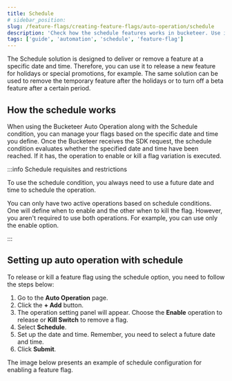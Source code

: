 ```yaml
---
title: Schedule
# sidebar_position:
slug: /feature-flags/creating-feature-flags/auto-operation/schedule
description: 'Check how the schedule features works in bucketeer. Use it to release or remove a flag variation.'
tags: ['guide', 'automation', 'schedule', 'feature-flag']
---
```



The Schedule solution is designed to deliver or remove a feature at a specific date and time. Therefore, you can use it to release a new feature for holidays or special promotions, for example. The same solution can be used to remove the temporary feature after the holidays or to turn off a beta feature after a certain period.

## How the schedule works

When using the Bucketeer Auto Operation along with the Schedule condition, you can manage your flags based on the specific date and time you define. Once the Bucketeer receives the SDK request, the schedule condition evaluates whether the specified date and time have been reached. If it has, the operation to enable or kill a flag variation is executed.

:::info Schedule requisites and restrictions

To use the schedule condition, you always need to use a future date and time to schedule the operation.  

You can only have two active operations based on schedule conditions. One will define when to enable and the other when to kill the flag. However, you aren't required to use both operations. For example, you can use only the enable option.

:::

## Setting up auto operation with schedule

To release or kill a feature flag using the schedule option, you need to follow the steps below:

1. Go to the **Auto Operation** page.
2. Click the **+ Add** button.
3. The operation setting panel will appear. Choose the **Enable** operation to release or **Kill Switch** to remove a flag.
4. Select **Schedule**.
5. Set up the date and time. Remember, you need to select a future date and time.
6. Click **Submit**. 

The image below presents an example of schedule configuration for enabling a feature flag.

<CenteredImg
  imgURL="img/feature-flags/auto-ops-rules/schedule-condition-v3.png"
  alt="Create an enable operation using schedule"
  wSize="400px"
  borderWidth="1px"
/>